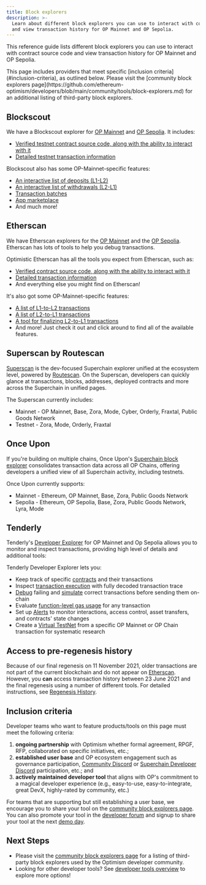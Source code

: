 ```yaml
---
title: Block explorers
description: >-
  Learn about different block explorers you can use to interact with contracts
  and view transaction history for OP Mainnet and OP Sepolia.
---
```

This reference guide lists different block explorers you can use to interact with contract source code and view transaction history for OP Mainnet and OP Sepolia.

<Info>
  This page includes providers that meet specific [inclusion criteria](#inclusion-criteria), as outlined below. Please visit the [community block explorers page](https://github.com/ethereum-optimism/developers/blob/main/community/tools/block-explorers.md) for an additional listing of third-party block explorers.
</Info>

## Blockscout

We have a Blockscout explorer for [OP Mainnet](https://optimism.blockscout.com) and [OP Sepolia](https://optimism-sepolia.blockscout.com/). It includes:

*   [Verified testnet contract source code, along with the ability to interact with it](https://optimism.blockscout.com/verified-contracts)
*   [Detailed testnet transaction information](https://optimism.blockscout.com/tx/0xa1b04233084d4067ec0bb3e09301012900f0e209f14a3d406f3d6dc696eea138)

Blockscout also has some OP-Mainnet-specific features:

*   [An interactive list of deposits (L1-L2)](https://optimism.blockscout.com/l2-deposits)
*   [An interactive list of withdrawals (L2-L1)](https://optimism.blockscout.com/l2-withdrawals)
*   [Transaction batches](https://optimism.blockscout.com/l2-txn-batches)
*   [App marketplace](https://optimism.blockscout.com/apps)
*   And much more!

## Etherscan

We have Etherscan explorers for the [OP Mainnet](https://explorer.optimism.io) and the [OP Sepolia](https://testnet-explorer.optimism.io/).
Etherscan has lots of tools to help you debug transactions.

Optimistic Etherscan has all the tools you expect from Etherscan, such as:

*   [Verified contract source code, along with the ability to interact with it](https://explorer.optimism.io/address/0x420000000000000000000000000000000000000F#code)
*   [Detailed transaction information](https://explorer.optimism.io/tx/0x292423266d6da24126dc4e0e81890c22a67295cc8b1a987e71ad84748511452f)
*   And everything else you might find on Etherscan!

It's also got some OP-Mainnet-specific features:

*   [A list of L1-to-L2 transactions](https://explorer.optimism.io/txsEnqueued)
*   [A list of L2-to-L1 transactions](https://explorer.optimism.io/txsExit)
*   [A tool for finalizing L2-to-L1 transactions](https://explorer.optimism.io/messagerelayer)
*   And more! Just check it out and click around to find all of the available features.

## Superscan by Routescan

[Superscan](https://superscan.network) is the dev-focused Superchain explorer unified at the ecosystem level, powered by [Routescan](https://routescan.io). On the Superscan, developers can quickly glance at transactions, blocks, addresses, deployed contracts and more across the Superchain in unified pages.

The Superscan currently includes:

*   Mainnet - OP Mainnet, Base, Zora, Mode, Cyber, Orderly, Fraxtal, Public Goods Network
*   Testnet - Zora, Mode, Orderly, Fraxtal

## Once Upon

If you're building on multiple chains, Once Upon's [Superchain block explorer](https://www.onceupon.gg/) consolidates transaction data across all OP Chains, offering developers a unified view of all Superchain activity, including testnets.

Once Upon currently supports:

*   Mainnet - Ethereum, OP Mainnet, Base, Zora, Public Goods Network
*   Sepolia - Ethereum, OP Sepolia, Base, Zora, Public Goods Network, Lyra, Mode


## Tenderly

Tenderly's [Developer Explorer](https://docs.tenderly.co/developer-explorer?mtm_campaign=ext-docs&mtm_kwd=optimism) for OP Mainnet and Op Sepolia allows you to monitor and inspect transactions, providing high level of details and additional tools:

Tenderly Developer Explorer lets you:

*   Keep track of specific [contracts](https://docs.tenderly.co/developer-explorer/contracts?mtm_campaign=ext-docs&mtm_kwd=optimism) and their transactions
*   Inspect [transaction execution](https://docs.tenderly.co/developer-explorer/inspect-transaction?mtm_campaign=ext-docs&mtm_kwd=optimism) with fully decoded transaction trace
*   [Debug](https://docs.tenderly.co/debugger?mtm_campaign=ext-docs&mtm_kwd=optimism) failing and [simulate](https://docs.tenderly.co/simulator-ui/using-simulation-ui?mtm_campaign=ext-docs&mtm_kwd=optimism) correct transactions before sending them on-chain
*   Evaluate [function-level gas usage](https://docs.tenderly.co/debugger/gas-profiler?mtm_campaign=ext-docs&mtm_kwd=optimism) for any transaction
*   Set up [Alerts](https://docs.tenderly.co/alerts/tutorials-and-quickstarts/alerting-quickstart-guide?mtm_campaign=ext-docs&mtm_kwd=optimism) to monitor interactions, access control, asset transfers, and contracts' state changes
*   Create a [Virtual TestNet](https://docs.tenderly.co/virtual-testnets?mtm_campaign=ext-docs&mtm_kwd=optimism) from a specific OP Mainnet or OP Chain transaction for systematic research


## Access to pre-regenesis history

Because of our final regenesis on 11 November 2021, older transactions are not part of the current blockchain and do not appear on [Etherscan](https://explorer.optimism.io/?utm_source=op-docs&utm_medium=docs).
However, you **can** access transaction history between 23 June 2021 and the final regenesis using a number of different tools. For detailed instructions, see [Regenesis History](/operators/node-operators/management/regenesis-history).

## Inclusion criteria

Developer teams who want to feature products/tools on this page must meet the following criteria:

1.  **ongoing partnership** with Optimism whether formal agreement, RPGF, RFP, collaborated on specific initiatives, etc.;
2.  **established user base** and OP ecosystem engagement such as governance participation, [Community Discord](https://discord.gg/optimism) or [Superchain Developer Discord](https://guild.xyz/superchain-devs) participation, etc.; and
3.  **actively maintained developer tool** that aligns with OP's commitment to a magical developer experience (e.g., easy-to-use, easy-to-integrate, great DevX, highly-rated by community, etc.)

For teams that are supporting but still establishing a user base, we encourage you to share your tool on the [community block explorers page](https://github.com/ethereum-optimism/developers/blob/main/community/tools/block-explorers.md).
You can also promote your tool in the [developer forum](https://github.com/ethereum-optimism/developers/discussions/categories/show-and-tell) and signup to share your tool at the next [demo day](https://community.optimism.io/docs/contribute/demo-day/?utm_source=op-docs&utm_medium=docs).

## Next Steps

*   Please visit the [community block explorers page](https://github.com/ethereum-optimism/developers/blob/main/community/tools/block-explorers.md) for a listing of third-party block explorers used by the Optimism developer community.
*   Looking for other developer tools? See [developer tools overview](/app-developers/tools) to explore more options!
